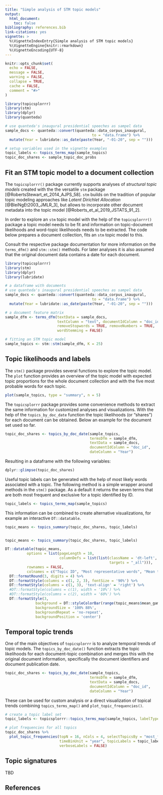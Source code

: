 ```yaml
---
title: "Simple analysis of STM topic models"
output: 
  html_document:
    toc: false
bibliography: references.bib
link-citations: yes
vignette: >
  %\VignetteIndexEntry{Simple analysis of STM topic models}
  %\VignetteEngine{knitr::rmarkdown}
  %\VignetteEncoding{UTF-8}
---
```


```r
knitr::opts_chunk$set(
  echo = FALSE,
  message = FALSE,
  warning = FALSE,
  collapse = TRUE,
  cache = FALSE,
  comment = "#>"
)
```

```r
library(topicsplorrr)
library(stm)
library(dplyr)
library(quanteda)

# use quanteda's inaugural presidential speeches as sampel data
sample_docs <- quanteda::convert(quanteda::data_corpus_inaugural,
                                        to = "data.frame") %>%
  mutate(Year = lubridate::as_date(paste(Year, "-01-20", sep = "")))

# setup variables used in the vignette examples
topic_labels <- topics_terms_map(sample_topics)
topic_doc_shares <- sample_topic_doc_probs
```


## Fit an STM topic model to a document collection
The `topicsplorrr()` package currently supports analyses of *structural topic models* created with the the versatile `stm` package [@RobertsStewart_et_2014_AJPS_58]. `stm` builds on the tradition of popular topic modeling approaches like *Latent Dirichlet Allocation* [@BleiNgEt2003_JMLR_3], but allows to incorporate other document metadata into the topic model [@Roberts_et_al_2019_JSTATS_91_2].

In order to explore an `stm` topic model with the help of the `topicsplorrr()` package a topic model needs to be fit and information on topic-document likelihoods and word-topic likelihoods needs to be extracted. The code below prepares a document collection, fits an `stm` topic model to this.  

Consult the respective package documentation for more information on the `terms_dfm()` and `stm::stm()` methods. For later analyses it is also assumed that the original document data contains a date for each document.


```r
library(topicsplorrr)
library(stm)
library(dplyr)
library(lubridate)

# a dataframe with documents 
# use quanteda's inaugural presidential speeches as sampel data
sample_docs <- quanteda::convert(quanteda::data_corpus_inaugural,
                                        to = "data.frame") %>%
  mutate(Year = lubridate::as_date(paste(Year, "-01-20", sep = "")))

# a document feature matrix
sample_dfm <- terms_dfm(textData = sample_docs, 
                        textColumn = "text", documentIdColumn = "doc_id", 
                        removeStopwords = TRUE, removeNumbers = TRUE, 
                        wordStemming = FALSE)

# fitting an STM topic model
sample_topics <- stm::stm(sample_dfm, K = 25)
```


## Topic likelihoods and labels
The `stm()` package provides several functions to explore the topic model. The `plot` function provides an overview of the topic model with expected topic proportions for the whole document collection and with the five most probable words for each topic.

```r
plot(sample_topics, type = "summary", n = 5)
```

The `topicsplorrr` package provides some convenience methods to extract the same information for customized analyses and visualizations. With the help of the `topics_by_doc_date` function the topic likelihoods (or "shares") for each document can be obtained. Below an example for the document set used so far.

```r
topic_doc_shares <- topics_by_doc_date(sample_topics, 
                                       termsDfm = sample_dfm, 
                                       textData = sample_docs,
                                       documentIdColumn = "doc_id", 
                                       dateColumn = "Year")
```

Resulting in a dataframe with the following variables:

```r
dplyr::glimpse(topic_doc_shares)
```

Useful topic labels can be generated with the help of most likely words associated with a topic. The following method is a simple wrapper around methods in the `stm()` package. As a  default it returns the seven terms that are both most frequent and exclusive for a topic identified by ID. 

```r
topic_labels <- topics_terms_map(sample_topics)
```

This information can be combined to create alternative visualizations, for example an interactive `DT::datatable`.

```r
topic_means <- topics_summary(topic_doc_shares, topic_labels)
  
```

```r
topic_means <- topics_summary(topic_doc_shares, topic_labels)

DT::datatable(topic_means, 
          options = list(pageLength = 10, 
                         columnDefs = list(list(className = 'dt-left', 
                                                targets = "_all"))), 
          rownames = FALSE, 
          colnames = c("Topic ID", "Most representative words", "Mean topic probability")) %>%
  DT::formatRound(3, digits = 4) %>%
  DT::formatStyle(columns = c(1, 2, 3), fontSize = '90%') %>%
  DT::formatStyle(columns = c(1, 3), 'text-align' = 'right') %>%
  #DT::formatStyle(columns = c(1), width = '10%') %>%
  #DT::formatStyle(columns = c(2), width = '60%') %>%
  DT::formatStyle(3,
              background = DT::styleColorBar(range(topic_means$mean_gamma), '#1964A6'),
              backgroundSize = '100% 88%',
              backgroundRepeat = 'no-repeat',
              backgroundPosition = 'center')
```


## Temporal topic trends

One of the main objectives of `topicsplorrr` is to analyze temporal trends of topic models. The `topics_by_doc_date()` function extracts the topic likelihoods for each document-topic combination and merges this with the original document information, specifically the document identifiers and document publication date.

```r
topic_doc_shares <- topics_by_doc_date(sample_topics, 
                                       termsDfm = sample_dfm, 
                                       textData = sample_docs,
                                       documentIdColumn = "doc_id", 
                                       dateColumn = "Year")
```

These can be used for custom analysis or a direct visualization of topical trends combining `topics_terms_map()` and `plot_topic_frequencies()`. 


```r
# create a topic label set
topic_labels <- topicsplorrr::topics_terms_map(sample_topics, labelType = "prob")

# plot frequencies for all topics
topic_doc_shares %>%
  plot_topic_frequencies(topN = 16, nCols = 4, selectTopicsBy = "most_frequent", 
                         timeBinUnit = "year", topicLabels = topic_labels, 
                         verboseLabels = FALSE)
```


## Topic signatures
TBD


## References
